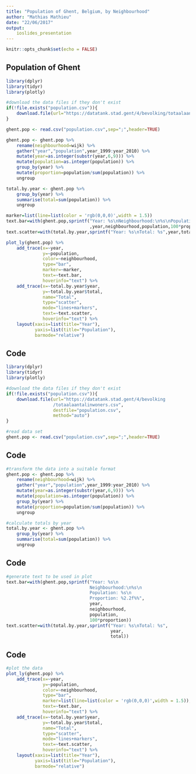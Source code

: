 ```yaml
---
title: "Population of Ghent, Belgium, by Neighbourhood"
author: "Mathias Mathieu"
date: "22/06/2017"
output:
    ioslides_presentation
---
```


```r
knitr::opts_chunk$set(echo = FALSE)
```

## Population of Ghent

```r
library(dplyr)
library(tidyr)
library(plotly)

#download the data files if they don't exist
if(!file.exists("population.csv")){
    download.file(url="https://datatank.stad.gent/4/bevolking/totaalaantalinwoners.csv",destfile="population.csv",method="auto")
}

ghent.pop <- read.csv("population.csv",sep=";",header=TRUE)

ghent.pop <- ghent.pop %>%
    rename(neighbourhood=wijk) %>%
    gather("year","population",year_1999:year_2010) %>%
    mutate(year=as.integer(substr(year,6,9))) %>%
    mutate(population=as.integer(population)) %>%
    group_by(year) %>%
    mutate(proportion=population/sum(population)) %>%
    ungroup

total.by.year <- ghent.pop %>%
    group_by(year) %>%
    summarise(total=sum(population)) %>%
    ungroup

marker=list(line=list(color = 'rgb(0,0,0)',width = 1.5))
text.bar=with(ghent.pop,sprintf("Year: %s\nNeighbourhood:\n%s\nPopulation: %s\nProportion: %2.2f%%"
                                ,year,neighbourhood,population,100*proportion))
text.scatter=with(total.by.year,sprintf("Year: %s\nTotal: %s",year,total))

plot_ly(ghent.pop) %>%
    add_trace(x=~year, 
              y=~population, 
              color=~neighbourhood, 
              type="bar", 
              marker=~marker, 
              text=~text.bar, 
              hoverinfo="text") %>%
    add_trace(x=~total.by.year$year, 
              y=~total.by.year$total, 
              name="Total", 
              type="scatter", 
              mode="lines+markers",
              text=~text.scatter,
              hoverinfo="text") %>%
    layout(xaxis=list(title="Year"),
           yaxis=list(title="Population"),
           barmode="relative")
```

## Code

```r

library(dplyr)
library(tidyr)
library(plotly)

#download the data files if they don't exist
if(!file.exists("population.csv")){
    download.file(url="https://datatank.stad.gent/4/bevolking
                  /totaalaantalinwoners.csv",
                  destfile="population.csv",
                  method="auto")
}

#read data set
ghent.pop <- read.csv("population.csv",sep=";",header=TRUE)

```

## Code

```r
#transform the data into a suitable format
ghent.pop <- ghent.pop %>%
    rename(neighbourhood=wijk) %>%
    gather("year","population",year_1999:year_2010) %>%
    mutate(year=as.integer(substr(year,6,9))) %>%
    mutate(population=as.integer(population)) %>%
    group_by(year) %>%
    mutate(proportion=population/sum(population)) %>%
    ungroup

#calculate totals by year
total.by.year <- ghent.pop %>%
    group_by(year) %>%
    summarise(total=sum(population)) %>%
    ungroup

```

## Code

```r

#generate text to be used in plot
text.bar=with(ghent.pop,sprintf("Year: %s\n
                                Neighbourhood:\n%s\n
                                Population: %s\n
                                Proportion: %2.2f%%",
                                year,
                                neighbourhood,
                                population,
                                100*proportion))
text.scatter=with(total.by.year,sprintf("Year: %s\nTotal: %s",
                                        year,
                                        total))

```

## Code 

```r
#plot the data
plot_ly(ghent.pop) %>%
    add_trace(x=~year, 
              y=~population, 
              color=~neighbourhood, 
              type="bar", 
              marker=list(line=list(color = 'rgb(0,0,0)',width = 1.5)), 
              text=~text.bar, 
              hoverinfo="text") %>%
    add_trace(x=~total.by.year$year, 
              y=~total.by.year$total, 
              name="Total", 
              type="scatter", 
              mode="lines+markers",
              text=~text.scatter,
              hoverinfo="text") %>%
    layout(xaxis=list(title="Year"),
           yaxis=list(title="Population"),
           barmode="relative")
```

